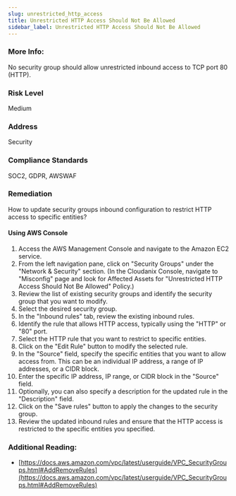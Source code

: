 ```yaml
---
slug: unrestricted_http_access
title: Unrestricted HTTP Access Should Not Be Allowed
sidebar_label: Unrestricted HTTP Access Should Not Be Allowed
---
```


### More Info:

No security group should allow unrestricted inbound access to TCP port 80 (HTTP).

### Risk Level

Medium

### Address

Security

### Compliance Standards

SOC2, GDPR, AWSWAF

### Remediation

How to update security groups inbound configuration to restrict HTTP access to specific entities?

#### Using AWS Console

1. Access the AWS Management Console and navigate to the Amazon EC2 service.
2. From the left navigation pane, click on "Security Groups" under the "Network & Security" section.
    (In the Cloudanix Console, navigate to "Misconfig" page and look for Affected Assets for "Unrestricted HTTP Access Should Not Be Allowed" Policy.)
3. Review the list of existing security groups and identify the security group that you want to modify.
4. Select the desired security group.
5. In the "Inbound rules" tab, review the existing inbound rules.
6. Identify the rule that allows HTTP access, typically using the "HTTP" or "80" port.
7. Select the HTTP rule that you want to restrict to specific entities.
8. Click on the "Edit Rule" button to modify the selected rule.
9. In the "Source" field, specify the specific entities that you want to allow access from. This can be an individual IP address, a range of IP addresses, or a CIDR block.
10. Enter the specific IP address, IP range, or CIDR block in the "Source" field.
11. Optionally, you can also specify a description for the updated rule in the "Description" field.
12. Click on the "Save rules" button to apply the changes to the security group.
13. Review the updated inbound rules and ensure that the HTTP access is restricted to the specific entities you specified.

### Additional Reading:

- [https://docs.aws.amazon.com/vpc/latest/userguide/VPC_SecurityGroups.html#AddRemoveRules](https://docs.aws.amazon.com/vpc/latest/userguide/VPC_SecurityGroups.html#AddRemoveRules) 

